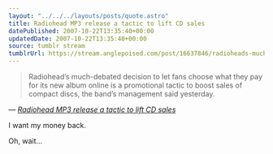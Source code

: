 ```yaml
---
layout: "../../../layouts/posts/quote.astro"
title: Radiohead MP3 release a tactic to lift CD sales
datePublished: 2007-10-22T13:35:40+00:00
updatedDate: 2007-10-22T13:35:40+00:00
source: tumblr stream
tumblrUrl: https://stream.anglepoised.com/post/16637846/radioheads-much-debated-decision-to-let-fans
---
```


> Radiohead&rsquo;s much-debated decision to let fans choose what they pay for its new album online is a promotional tactic to boost sales of compact discs, the band&rsquo;s management said yesterday.

— <cite>[_Radiohead MP3 release a tactic to lift CD sales_](http://www.ft.com/cms/s/0/0a9c779a-7797-11dc-9de8-0000779fd2ac.html?nclick_check=1)</cite>

I want my money back.

Oh, wait&hellip;

